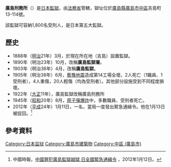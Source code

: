 {{coord|34|22|39.4|N|132|26|47.8|E|region:JP|display=title}}

'''廣島刑務所'''（{{Jpn|j=広島刑務所|hg=ひろしまけいむしょ|rm=Hiroshima Keimusho}}）是[[日本|日本]][[監獄|監獄]]，由[[法務省|法務省]]{{link-ja|廣島矯正管區|広島矯正管区}}管轄，獄址位於[[廣島縣|廣島縣]][[廣島市|廣島市]][[中區_(廣島市)|中區]]吉島町13-114號。

該監獄可容納1,800名受刑人，是日本第五大監獄。

== 歷史 ==
*1888年（[[明治|明治]]21年）3月，於現在所在地（吉島）設置監獄。
*1890年（明治23年）10月，改稱'''廣島監獄署'''。
*1903年（明治36年）4月，改稱'''廣島監獄'''。
*1905年（明治38年）6月，[[藝予地震|藝豫地震]]造成第14工場全壞，2人死亡（1職員、1受刑者），4人重傷，20人輕傷（均為受刑者）。其他部分設施受到不同程度損壞。
*1922年（[[大正|大正]]11年），廣島監獄改稱廣島刑務所
*1945年（[[昭和|昭和]]20年）8月，[[广岛市原子弹爆炸|原子彈爆炸]]中，多數職員、受刑者死亡。
*2012年（[[平成|平成]]24年）1月11日，一名{{link-ja|广岛监狱中国籍罪犯越狱事件|広島刑務所中国人受刑者脱獄事件|來自中国大陆的囚犯越獄}}，當局一度發出緊急通緝令。他在1月13日被捉回。<ref>中國時報，[http://news.chinatimes.com/world/50406661/132012011201124.html 中國罪犯廣島監獄越獄 日全國緊急通緝令] {{webarchive|url=https://web.archive.org/web/20120116081956/http://news.chinatimes.com/world/50406661/132012011201124.html |date=2012-01-16 }}，2012年1月12日。</ref>

==參考資料==
{{reflist}}

{{japan-stub}}

{{DEFAULTSORT:Hiroshima Keimushiyo}}
[[Category:日本监狱|Category:日本监狱]]
[[Category:廣島市建築物|Category:廣島市建築物]]
[[Category:中區_(廣島市)|Category:中區 (廣島市)]]